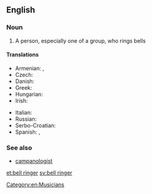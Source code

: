 ==English==

===Noun===
{{en-noun|head=[[bell]] [[ringer]]}}

# A person, especially one of a group, who rings bells

====Translations====
{{trans-top|bell ringer}}
* Armenian: {{t-|hy|ժամհար|tr=žamhar}},  {{t-|hy|ժամկոչ|tr=žamkoč}}
* Czech: {{t-|cs|zvoník|m}}
* Danish: {{t-|da|klokker|c}}
* Greek: {{t+|el|κωδωνοκρούστης|m|tr=kodonokroústis}}
* Hungarian: {{t+|hu|harangozó}}
* Irish: {{t-|ga|clogaire|m}}
{{trans-mid}}
* Italian: {{t-|it|campanaro|m}}
* Russian: {{t+|ru|звонарь|m|sc=Cyrl|tr=zvonár'|alt=звона́рь}}
* Serbo-Croatian: {{t-|sh|zvonar|m}}
* Spanish: {{t-|es|campanero|m}},  {{t-|es|campanera|f}}
{{trans-bottom}}

===See also===
* [[campanologist]]

[[Category:en:Musicians]]

[[et:bell ringer]]
[[sv:bell ringer]]